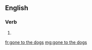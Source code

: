 ==English==

===Verb===
{{head|en|head=[[gone]] [[to]] [[the]] [[dogs]]}}

# {{past participle of|go to the dogs|lang=en}}

[[fr:gone to the dogs]]
[[mg:gone to the dogs]]